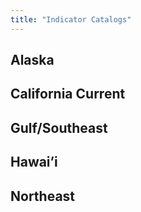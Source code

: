 ```yaml
---
title: "Indicator Catalogs"
---
```


## Alaska

## California Current

## Gulf/Southeast

## Hawai'i

## Northeast